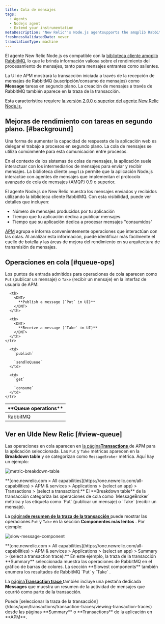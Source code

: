 ```yaml
---
title: Cola de mensajes
tags:
  - Agents
  - Nodejs agent
  - Extend your instrumentation
metaDescription: 'New Relic''s Node.js agentsupports the amqplib RabbitMQ client library, giving you insight into the performance of your message processing.'
freshnessValidatedDate: never
translationType: machine
---
```


El agente New Relic Node.js es compatible con la [biblioteca cliente amqplib RabbitMQ](https://www.npmjs.com/package/amqplib), lo que le brinda información valiosa sobre el rendimiento del procesamiento de mensajes, tanto para mensajes entrantes como salientes.

La UI de APM mostrará la transacción iniciada a través de la recepción de mensajes de RabbitMQ (suscripción/consumo de mensajes) como <DNT>**Message**</DNT> tareas en segundo plano. La creación de mensajes a través de RabbitMQ también aparece en la traza de la transacción.

Esta característica requiere [la versión 2.0.0 o superior del agente New Relic Node.js.](/docs/release-notes/agent-release-notes/nodejs-release-notes)

## Mejoras de rendimiento con tareas en segundo plano. [#background]

Una forma de aumentar la capacidad de respuesta de la aplicación web es delegar el trabajo a procesos en segundo plano. La cola de mensajes se utiliza comúnmente para esta comunicación entre procesos.

En el contexto de los sistemas de colas de mensajes, la aplicación suele interactuar con los intermediarios de mensajes para enviar y recibir mensajes. La biblioteca cliente `amqplib` permite que la aplicación Node.js interactúe con agentes de mensajes que implementan el protocolo avanzado de cola de mensajes (AMQP) 0.9 o superior.

El agente Node.js de New Relic muestra los mensajes enviados y recibidos utilizando la biblioteca cliente RabbitMQ. Con esta visibilidad, puede ver detalles que incluyen:

* Número de mensajes producidos por tu aplicación
* Tiempo que tu aplicación dedica a publicar mensajes
* Tiempo que su aplicación dedica a procesar mensajes "consumidos"

[APM](#view-queue) agrupa e informa convenientemente operaciones que interactúan con las colas. Al analizar esta información, puede identificar más fácilmente el cuello de botella y las áreas de mejora del rendimiento en su arquitectura de transmisión de mensajes.

## Operaciones en cola [#queue-ops]

Los puntos de entrada admitidos para operaciones de cola aparecen como `Put` (publicar un mensaje) o `Take` (recibir un mensaje) en la interfaz de usuario de APM.

<table>
  <thead>
    <tr>
      <th width={200}>
        <DNT>
          **Queue operations**
        </DNT>
      </th>

      <th>
        <DNT>
          **Publish a message (`Put` in UI)**
        </DNT>
      </th>

      <th>
        <DNT>
          **Receive a message (`Take` in UI)**
        </DNT>
      </th>
    </tr>
  </thead>

  <tbody>
    <tr>
      <td>
        RabbitMQ
      </td>

      <td>
        `publish`

        `sendToQueue`
      </td>

      <td>
        `get`

        `consume`
      </td>
    </tr>
  </tbody>
</table>

## Ver en UIde New Relic [#view-queue]

Las operaciones en cola aparecen en [la página<DNT>**Transactions**</DNT> ](/docs/apm/applications-menu/monitoring/transactions-dashboard)de APM para la aplicación seleccionada. Las `Put` y `Take` métricas aparecen en la <DNT>**Breakdown table**</DNT> y se categorizan como `MessageBroker` métrica. Aquí hay un ejemplo:

<img
  title="metric-breakdown-table"
  alt="metric-breakdown-table"
  src="/images/apm_screenshot-crop_messaging-breakdown-table.webp"
/>

<figcaption>
  <DNT>**[one.newrelic.com > All capabilities](https://one.newrelic.com/all-capabilities) > APM & services > Applications > (select an app) > Transactions > (select a transaction):**</DNT> El <DNT>**Breakdown table**</DNT> de la transacción categoriza las operaciones de cola como `MessageBroker` métrica y las etiqueta como `Put` (publicar un mensaje) o `Take` (recibir un mensaje).
</figcaption>

La [página**de resumen de la traza de la transacción** ](/docs/apm/transactions/transaction-traces/transaction-traces-trace-details-page)puede mostrar las operaciones `Put` y `Take` en la sección **Componentes más lentos** . Por ejemplo:

<img
  title="slow-message-component"
  alt="slow-message-component"
  src="/images/apm_screenshot-crop_trx-slowest-components.webp"
/>

<figcaption>
  <DNT>**[one.newrelic.com > All capabilities](https://one.newrelic.com/all-capabilities) > APM & services > Applications > (select an app) > Summary > (select a transaction trace):**</DNT> En este ejemplo, la traza de la transacción <DNT>**Summary**</DNT> seleccionada muestra las operaciones de RabbitMQ en el gráfico de barras de colores. La sección <DNT>**Slowest components**</DNT> también enumera los resultados de RabbitMQ `Put` y `Take` .
</figcaption>

La [página<DNT>**Transaction trace**</DNT> ](/docs/apm/transactions/transaction-traces/transaction-traces)también incluye una pestaña dedicada <DNT>**Messages**</DNT> que muestra un resumen de la actividad de mensajes que ocurrió como parte de la transacción.

<Callout variant="tip">
  Puede [seleccionar la traza de la transacción](/docs/apm/transactions/transaction-traces/viewing-transaction-traces) desde las páginas <DNT>**Summary**</DNT> o <DNT>**Transactions**</DNT> de la aplicación en <DNT>**APM**</DNT>.
</Callout>
